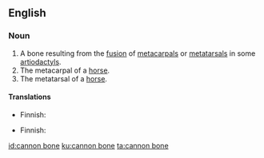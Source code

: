 {{also|cannon-bone}}
==English==

===Noun===
{{en-noun}}

# A bone resulting from the [[fusion]] of [[metacarpal]]s or [[metatarsal]]s in some [[artiodactyl]]s.
# The metacarpal of a [[horse]].
# The metatarsal of a [[horse]].

====Translations====
{{trans-top|metacarpal of a horse}}
* Finnish: {{t|fi|etusääriluu}}
{{trans-mid}}
{{trans-bottom}}

{{trans-top|metatarsal of a horse}}
* Finnish: {{t|fi|takasääriluu}}
{{trans-mid}}
{{trans-bottom}}

[[id:cannon bone]]
[[ku:cannon bone]]
[[ta:cannon bone]]